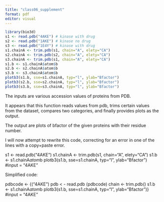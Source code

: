 ```yaml
---
title: "class06_supplement"
format: pdf
editor: visual
---
```


```r
library(bio3d)
s1 <- read.pdb("4AKE") # kinase with drug
s2 <- read.pdb("1AKE") # kinase no drug
s3 <- read.pdb("1E4Y") # kinase with drug
s1.chainA <- trim.pdb(s1, chain="A", elety="CA")
s2.chainA <- trim.pdb(s2, chain="A", elety="CA")
s3.chainA <- trim.pdb(s1, chain="A", elety="CA")
s1.b <- s1.chainA$atom$b
s2.b <- s2.chainA$atom$b
s3.b <- s3.chainA$atom$b
plotb3(s1.b, sse=s1.chainA, typ="l", ylab="Bfactor")
plotb3(s2.b, sse=s2.chainA, typ="l", ylab="Bfactor")
plotb3(s3.b, sse=s3.chainA, typ="l", ylab="Bfactor")
```
The inputs are various accession values of proteins from PDB. 

It appears that this function reads values from pdb, trims certain values from the dataset, compares two categories, and finally provides plots as the output. 

The output are plots of bfactor of the given proteins with their residue number. 


I will now attempt to rewrite this code, correcting for an error in one of the lines with a copy+paste error. 

s1 <- read.pdb("4AKE") 
s1.chainA <- trim.pdb(s1, chain="A", elety="CA")
s1.b <- s1.chainA$atom$b
plotb3(s1.b, sse=s1.chainA, typ="l", ylab="Bfactor")
#input = "4AKE"

Simplified code: 

pdbcode <- {("4AKE")
pdb < - read.pdb (pdbcode) 
chain <- trim.pdb()
s1.b <- s1.chainA$atom$b
plotb3(s1.b, sse=s1.chainA, typ="l", ylab="Bfactor")}
#input = "4AKE"



